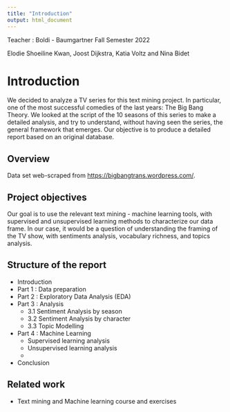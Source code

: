 ```yaml
---
title: "Introduction"
output: html_document
---
```


Teacher : Boldi - Baumgartner
Fall Semester 2022

Elodie Shoeiline Kwan, Joost Dijkstra, Katia Voltz and Nina Bidet

# Introduction

We decided to analyze a TV series for this text mining project. In particular, one of the most successful comedies of the last years: The Big Bang Theory. We looked at the script of the 10 seasons of this series to make a detailed analysis, and try to understand, without having seen the series, the general framework that emerges. Our objective is to produce a detailed report based on an original database.

## Overview
Data set web-scraped from [https://bigbangtrans.wordpress.com/](https://bigbangtrans.wordpress.com/series-1-episode-1-pilot-episode/). 

## Project objectives
Our goal is to use the relevant text mining - machine learning tools, with supervised and unsupervised learning methods to characterize our data frame. 
In our case, it would be a question of understanding the framing of the TV show, with sentiments analysis, vocabulary richness, and topics analysis. 

## Structure of the report

+ Introduction
+ Part 1 : Data preparation
+ Part 2 : Exploratory Data Analysis (EDA)
+ Part 3 : Analysis
  + 3.1 Sentiment Analysis by season
  + 3.2 Sentiment Analysis by character
  + 3.3 Topic Modelling 
+ Part 4 : Machine Learning
  + Supervised learning analysis
  + Unsupervised learning analysis
  + 
+ Conclusion 

## Related work
- Text mining and Machine learning course and exercises 
